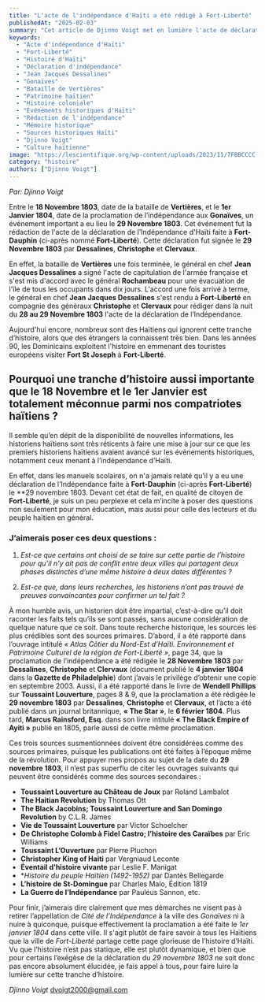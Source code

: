 ```yaml
---
title: "L'acte de l'indépendance d'Haïti a été rédigé à Fort-Liberté"
publishedAt: "2025-02-03"
summary: "Cet article de Djinno Voigt met en lumière l'acte de déclaration d'indépendance d'Haïti, rédigé à Fort-Liberté le 29 novembre 1803. Souvent méconnu des Haïtiens, cet événement est crucial dans l'histoire du pays. L'auteur questionne le silence des historiens et appelle à une réévaluation de cette période pour reconnaître la contribution de Fort-Liberté à l'indépendance d'Haïti."
keywords:
  - "Acte d'indépendance d'Haïti"
  - "Fort-Liberté"
  - "Histoire d'Haïti"
  - "Déclaration d'indépendance"
  - "Jean Jacques Dessalines"
  - "Gonaïves"
  - "Bataille de Vertières"
  - "Patrimoine haïtien"
  - "Histoire coloniale"
  - "Événements historiques d'Haïti"
  - "Rédaction de l'indépendance"
  - "Mémoire historique"
  - "Sources historiques Haïti"
  - "Djinno Voigt"
  - "Culture haïtienne"
image: "https://lescientifique.org/wp-content/uploads/2023/11/7FBBCCCC-2670-40F5-A173-95093D3EA0AD-1024x576.jpeg"
category: "histoire"
authors: ["Djinno Voigt"]
---
```


*Par: Djinno Voigt*

Entre le **18 Novembre 1803**, date de la bataille de **Vertières**, et le **1er Janvier 1804**, date de la proclamation de l’indépendance aux **Gonaïves**, un événement important a eu lieu le **29 Novembre 1803**. Cet événement fut la rédaction de l'acte de la déclaration de l’Indépendance d'Haïti faite à **Fort-Dauphin** (ci-après nommé **Fort-Liberté**). Cette déclaration fut signée le **29 Novembre 1803** par **Dessalines**, **Christophe** et **Clervaux**.

En effet, la bataille de **Vertières** une fois terminée, le général en chef **Jean Jacques Dessalines** a signé l'acte de capitulation de l'armée française et s'est mis d'accord avec le général **Rochambeau** pour une évacuation de l'île de tous les occupants dans dix jours. L'accord une fois arrivé à terme, le général en chef **Jean Jacques Dessalines** s'est rendu à **Fort-Liberté** en compagnie des généraux **Christophe** et **Clervaux** pour rédiger dans la nuit du **28 au 29 Novembre 1803** l'acte de la déclaration de l’Indépendance.

Aujourd'hui encore, nombreux sont des Haïtiens qui ignorent cette tranche d’histoire, alors que des étrangers la connaissent très bien. Dans les années 90, les Dominicains exploitent l'histoire en emmenant des touristes européens visiter **Fort St Joseph** à **Fort-Liberté**.

## Pourquoi une tranche d’histoire aussi importante que le 18 Novembre et le 1er Janvier est totalement méconnue parmi nos compatriotes haïtiens ?

Il semble qu’en dépit de la disponibilité de nouvelles informations, les historiens haïtiens sont très réticents à faire une mise à jour sur ce que les premiers historiens haïtiens avaient avancé sur les événements historiques, notamment ceux menant à l’indépendance d’Haïti.

En effet, dans les manuels scolaires, on n'a jamais relaté qu’il y a eu une déclaration de l’Indépendance faite à **Fort-Dauphin** (ci-après **Fort-Liberté**) le **29 novembre 1803. Devant cet état de fait, en qualité de citoyen de **Fort-Liberté**, je suis un peu perplexe et cela m’incite à poser des questions non seulement pour mon éducation, mais aussi pour celle des lecteurs et du peuple haïtien en général.

### J’aimerais poser ces deux questions :

1. *Est-ce que certains ont choisi de se taire sur cette partie de l’histoire pour qu’il n’y ait pas de conflit entre deux villes qui partagent deux phases distinctes d’une même histoire à deux dates différentes ?*

2. *Est-ce que, dans leurs recherches, les historiens n’ont pas trouvé de preuves convaincantes pour confirmer un tel fait ?*

À mon humble avis, un historien doit être impartial, c’est-à-dire qu’il doit raconter les faits tels qu’ils se sont passés, sans aucune considération de quelque nature que ce soit. Dans toute recherche historique, les sources les plus crédibles sont des sources primaires. D’abord, il a été rapporté dans l’ouvrage intitulé *« Atlas Côtier du Nord-Est d’Haïti. Environnement et Patrimoine Culturel de la région de Fort-Liberté »*, page 34, que la proclamation de l’indépendance a été rédigée le **28 Novembre 1803** par **Dessalines**, **Christophe** et **Clervaux** (document publié le **4 janvier 1804** dans la **Gazette de Philadelphie**) dont j’avais le privilège d’obtenir une copie en septembre 2003. Aussi, il a été rapporté dans le livre de **Wendell Phillips** sur **Toussaint Louverture**, pages 8 & 9, que la proclamation a été rédigée le **29 novembre 1803** par **Dessalines**, **Christophe** et **Clervaux**, et l’acte a été publié dans un journal britannique, **« The Star »**, le **6 février 1804**. Plus tard, **Marcus Rainsford, Esq.** dans son livre intitulé **« The Black Empire of Ayiti »** publié en 1805, parle aussi de cette même proclamation.

Ces trois sources susmentionnées doivent être considérées comme des sources primaires, puisque les publications ont été faites à l’époque même de la révolution. Pour appuyer mes propos au sujet de la date du **29 novembre 1803**, il n’est pas superflu de citer les ouvrages suivants qui peuvent être considérés comme des sources secondaires :

- **Toussaint Louverture au Château de Joux** par Roland Lambalot
- **The Haitian Revolution** by Thomas Ott
- **The Black Jacobins; Toussaint Louverture and San Domingo Revolution** by C.L.R. James
- **Vie de Toussaint Louverture** par Victor Schoelcher
- **De Christophe Colomb à Fidel Castro; l’histoire des Caraïbes** par Eric Williams
- **Toussaint L’Ouverture** par Pierre Pluchon
- **Christopher King of Haiti** par Vergniaud Leconte
- **Éventail d’histoire vivante** par Leslie F. Manigat
- **Histoire du peuple Haïtien (1492-1952)* par Dantès Bellegarde
- **L’histoire de St-Domingue** par Charles Malo, Édition 1819
- **La Guerre de l’Indépendance** par Pauléus Sannon, etc.

Pour finir, j’aimerais dire clairement que mes démarches ne visent pas à retirer l’appellation de *Cité de l’Indépendance* à la ville des *Gonaïves* ni à nuire à quiconque, puisque effectivement la proclamation a été faite le *1er janvier 1804* dans cette ville. Il s'agit plutôt de faire savoir à tous les Haïtiens que la ville de *Fort-Liberté* partage cette page glorieuse de l’histoire d’Haïti. Vu que l’histoire n’est pas statique, elle est plutôt dynamique, et bien que pour certains l’exégèse de la déclaration du *29 novembre 1803* ne soit donc pas encore absolument élucidée, je fais appel à tous, pour faire luire la lumière sur cette tranche d’histoire.

*Djinno Voigt*
[dvoigt2000@gmail.com](mailto:dvoigt2000@gmail.com)